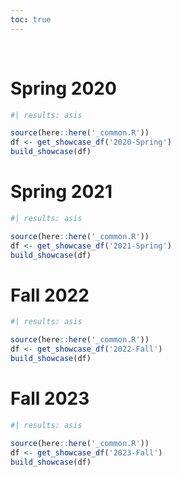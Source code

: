 ```yaml
---
toc: true
---
```


<br>

# Spring 2020

::: {.grid}

```r
#| results: asis

source(here::here('_common.R'))
df <- get_showcase_df('2020-Spring')
build_showcase(df)
```

:::

# Spring 2021

::: {.grid}

```r
#| results: asis

source(here::here('_common.R'))
df <- get_showcase_df('2021-Spring')
build_showcase(df)
```

:::

# Fall 2022

::: {.grid}

```r
#| results: asis

source(here::here('_common.R'))
df <- get_showcase_df('2022-Fall')
build_showcase(df)
```

:::

# Fall 2023

::: {.grid}

```r
#| results: asis

source(here::here('_common.R'))
df <- get_showcase_df('2023-Fall')
build_showcase(df)
```

:::
